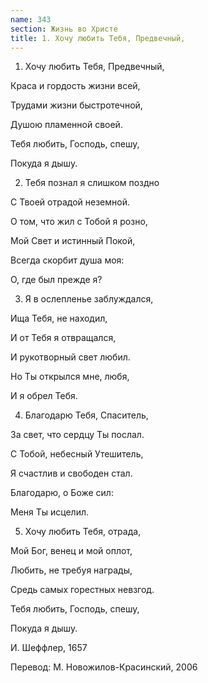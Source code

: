 ```yaml
---
name: 343
section: Жизнь во Христе
title: 1. Хочу любить Тебя, Предвечный,
---
```

1. Хочу любить Тебя, Предвечный,

Краса и гордость жизни всей,

Трудами жизни быстротечной,

Душою пламенной своей.

Тебя любить, Господь, спешу,

Покуда я дышу.


2. Тебя познал я слишком поздно

С Твоей отрадой неземной.

О том, что жил с Тобой я розно,

Мой Свет и истинный Покой,

Всегда скорбит душа моя:

О, где был прежде я?


3. Я в ослепленье заблуждался,

Ища Тебя, не находил,

И от Тебя я отвращался,

И рукотворный свет любил.

Но Ты открылся мне, любя,

И я обрел Тебя.


4. Благодарю Тебя, Спаситель,

За свет, что сердцу Ты послал.

С Тобой, небесный Утешитель,

Я счастлив и свободен стал.

Благодарю, о Боже сил:

Меня Ты исцелил.


5. Хочу любить Тебя, отрада,

Мой Бог, венец и мой оплот,

Любить, не требуя награды,

Средь самых горестных невзгод.

Тебя любить, Господь, спешу,

Покуда я дышу.


И. Шеффлер, 1657

Перевод: М. Новожилов-Красинский, 2006